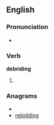 ==English==

===Pronunciation===
* {{rfv-pron}} {{rhymes|aɪdɪŋ}}

===Verb===
'''debriding'''

# {{third-person singular of|[[debride]]}}

===Anagrams===
* {{alphagram|bddegiinr}}
* [[rebidding#English|rebidding]]